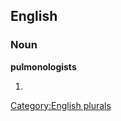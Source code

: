 ==English==

===Noun===
'''pulmonologists'''

# {{plural of|[[pulmonologist]]}}

[[Category:English plurals]]